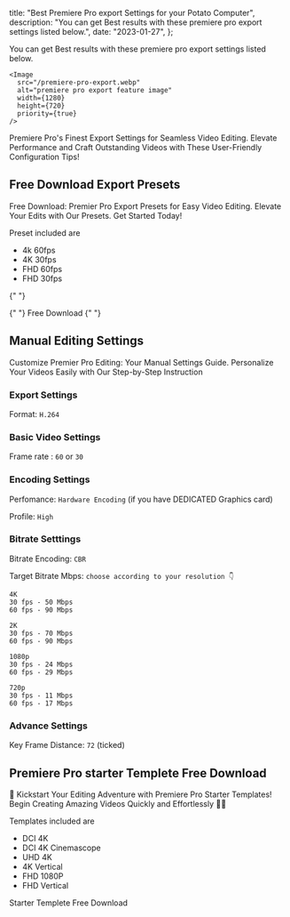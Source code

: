   title: "Best Premiere Pro export Settings for your Potato Computer",
  description:
    "You can get Best results with these premiere pro export settings listed below.",
  date: "2023-01-27",
};

You can get Best results with these premiere pro export settings listed below.

    <Image
      src="/premiere-pro-export.webp"
      alt="premiere pro export feature image"
      width={1280}
      height={720}
      priority={true}
    />

Premiere Pro's Finest Export Settings for Seamless Video Editing. Elevate Performance and Craft Outstanding Videos with These User-Friendly Configuration Tips!

## Free Download Export Presets

Free Download: Premier Pro Export Presets for Easy Video Editing. Elevate Your Edits with Our Presets. Get Started Today!

Preset included are

- 4k 60fps
- 4K 30fps
- FHD 60fps
- FHD 30fps

{" "}
<Link
  className="dark:text-white dark:bg-gray-800 text-gray-700  bg-black bg-opacity-5  px-6 py-2 inline-block text-center dark:hover:text-white hover:text-gray-700 hover:bg-black hover:bg-opacity-5 text-xs font-medium tracking-widest dark:hover:bg-gray-800 rounded cursor-pointer  select-none"
  href="https://mega.nz/folder/8W0wHLqQ#VQRzz5H0ca2JTX7pUBxHTg"
>
  {" "}
  Free Download
</Link>{" "}

## Manual Editing Settings

Customize Premier Pro Editing: Your Manual Settings Guide. Personalize Your Videos Easily with Our Step-by-Step Instruction

### Export Settings

Format: `H.264`

### Basic Video Settings

Frame rate : `60` or `30`

### Encoding Settings

Perfomance: `Hardware Encoding` (if you have DEDICATED Graphics card)

Profile: `High`

### Bitrate Setttings

Bitrate Encoding: `CBR`

Target Bitrate Mbps: `choose according to your resolution 👇`

```
4K
30 fps - 50 Mbps
60 fps - 90 Mbps
```

```
2K
30 fps - 70 Mbps
60 fps - 90 Mbps
```

```
1080p
30 fps - 24 Mbps
60 fps - 29 Mbps
```

```
720p
30 fps - 11 Mbps
60 fps - 17 Mbps
```

### Advance Settings

Key Frame Distance: `72` (ticked)

## Premiere Pro starter Templete Free Download

🚀 Kickstart Your Editing Adventure with Premiere Pro Starter Templates! Begin Creating Amazing Videos Quickly and Effortlessly 🎥✨

Templates included are

- DCI 4K
- DCI 4K Cinemascope
- UHD 4K
- 4K Vertical
- FHD 1080P
- FHD Vertical

<Link
  className="dark:text-white dark:bg-gray-800 text-gray-700  bg-black bg-opacity-5 px-6 py-2 inline-block text-center dark:hover:text-white hover:text-gray-700 hover:bg-black hover:bg-opacity-5 text-xs font-medium tracking-widest dark:hover:bg-gray-800 rounded cursor-pointer  select-none"
  href="https://mega.nz/file/NbcG3KJK#IoFIcdz0AtiYWMdFbcbKwMRgQdOP3Es1oFjLn8MQSHY"
>
  Starter Templete Free Download
</Link>
